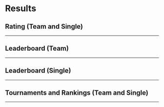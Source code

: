 # Results

## Rating (Team and Single)

<hr />

<Rating />

## Leaderboard (Team)

<hr />

<TeamLeaderboard />

## Leaderboard (Single)

<hr />

<SingleLeaderboard />

## Tournaments and Rankings (Team and Single)

<hr />

<TournamentTable />
